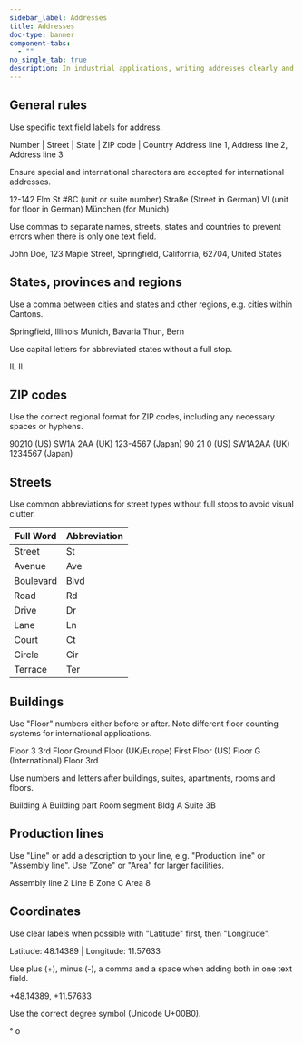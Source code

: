 ```yaml
---
sidebar_label: Addresses
title: Addresses
doc-type: banner
component-tabs:
  - ""
no_single_tab: true
description: In industrial applications, writing addresses clearly and consistently ensures efficient communication and accurate delivery of materials. Properly written addresses and awareness of regional differences help avoid delays and errors, enhancing overall operational efficiency.
---
```



## General rules

Use specific text field labels for address.

<DoAndDont>
  <DoAndDont.Do>
    <DoAndDont.Item>Number | Street | State | ZIP code | Country</DoAndDont.Item>
  </DoAndDont.Do>
  <DoAndDont.Dont>
    <DoAndDont.Item>Address line 1, Address line 2, Address line 3</DoAndDont.Item>
  </DoAndDont.Dont>
</DoAndDont>

Ensure special and international characters are accepted for international addresses.

<DoAndDont>
  <DoAndDont.Do>
    <DoAndDont.Item>12-142 Elm St</DoAndDont.Item>
    <DoAndDont.Item>#8C (unit or suite number)</DoAndDont.Item>
    <DoAndDont.Item>Straße (Street in German)</DoAndDont.Item>
    <DoAndDont.Item>VI (unit for floor in German)</DoAndDont.Item>
    <DoAndDont.Item>München (for Munich)</DoAndDont.Item>
  </DoAndDont.Do>
</DoAndDont>

Use commas to separate names, streets, states and countries to prevent errors when there is only one text field.

<DoAndDont>
  <DoAndDont.Do>
    <DoAndDont.Item>John Doe, 123 Maple Street, Springfield, California, 62704, United States</DoAndDont.Item>
  </DoAndDont.Do>
</DoAndDont>

## States, provinces and regions

Use a comma between cities and states and other regions, e.g. cities within Cantons.

<DoAndDont>
  <DoAndDont.Do>
    <DoAndDont.Item>Springfield, Illinois</DoAndDont.Item>
    <DoAndDont.Item>Munich, Bavaria</DoAndDont.Item>
    <DoAndDont.Item>Thun, Bern</DoAndDont.Item>
  </DoAndDont.Do>
</DoAndDont>

Use capital letters for abbreviated states without a full stop.

<DoAndDont>
  <DoAndDont.Do>
    <DoAndDont.Item>IL</DoAndDont.Item>
  </DoAndDont.Do>
  <DoAndDont.Dont>
    <DoAndDont.Item>Il.</DoAndDont.Item>
  </DoAndDont.Dont>
</DoAndDont>

## ZIP codes

Use the correct regional format for ZIP codes, including any necessary spaces or hyphens.

<DoAndDont>
  <DoAndDont.Do>
    <DoAndDont.Item>90210 (US)</DoAndDont.Item>
    <DoAndDont.Item>SW1A 2AA (UK)</DoAndDont.Item>
    <DoAndDont.Item>123-4567 (Japan)</DoAndDont.Item>
  </DoAndDont.Do>
  <DoAndDont.Dont>
    <DoAndDont.Item>90 21 0 (US)</DoAndDont.Item>
    <DoAndDont.Item>SW1A2AA (UK)</DoAndDont.Item>
    <DoAndDont.Item>1234567 (Japan)</DoAndDont.Item>
  </DoAndDont.Dont>
</DoAndDont>

## Streets 

Use common abbreviations for street types without full stops to avoid visual clutter. 

|Full Word|Abbreviation|
|---|---|
|Street|St|
|Avenue|Ave|
|Boulevard|Blvd|
|Road|Rd|
|Drive|Dr|
|Lane|Ln|
|Court|Ct|
|Circle|Cir|
|Terrace|Ter|

## Buildings

Use "Floor" numbers either before or after. Note different floor counting systems for international applications.

<DoAndDont>
  <DoAndDont.Do>
    <DoAndDont.Item>Floor 3</DoAndDont.Item>
    <DoAndDont.Item>3rd Floor</DoAndDont.Item>
    <DoAndDont.Item>Ground Floor (UK/Europe)</DoAndDont.Item>
    <DoAndDont.Item>First Floor (US)</DoAndDont.Item>
    <DoAndDont.Item>Floor G (International)</DoAndDont.Item>
  </DoAndDont.Do>
  <DoAndDont.Dont>
    <DoAndDont.Item>Floor 3rd</DoAndDont.Item>
  </DoAndDont.Dont>
</DoAndDont>

Use numbers and letters after buildings, suites, apartments, rooms and floors.

<DoAndDont>
  <DoAndDont.Do>
    <DoAndDont.Item>Building A</DoAndDont.Item>
    <DoAndDont.Item>Building part</DoAndDont.Item>
    <DoAndDont.Item>Room segment</DoAndDont.Item>
    <DoAndDont.Item>Bldg A</DoAndDont.Item>
    <DoAndDont.Item>Suite 3B</DoAndDont.Item>
  </DoAndDont.Do>
</DoAndDont>

## Production lines

Use "Line" or add a description to your line, e.g. "Production line" or "Assembly line". Use "Zone" or "Area" for larger facilities.

<DoAndDont>
  <DoAndDont.Do>
    <DoAndDont.Item>Assembly line 2</DoAndDont.Item>
    <DoAndDont.Item>Line B</DoAndDont.Item>
    <DoAndDont.Item>Zone C</DoAndDont.Item>
    <DoAndDont.Item>Area 8</DoAndDont.Item>
  </DoAndDont.Do>
</DoAndDont>

## Coordinates

Use clear labels when possible with "Latitude" first, then "Longitude".

<DoAndDont>
  <DoAndDont.Do>
    <DoAndDont.Item>Latitude: 48.14389 | Longitude: 11.57633</DoAndDont.Item>
  </DoAndDont.Do>
</DoAndDont>

Use plus (+), minus (-), a comma and a space when adding both in one text field.

<DoAndDont>
  <DoAndDont.Do>
    <DoAndDont.Item>+48.14389, +11.57633</DoAndDont.Item>
  </DoAndDont.Do>
</DoAndDont>

Use the correct degree symbol (Unicode U+00B0).

<DoAndDont>
  <DoAndDont.Do>
    <DoAndDont.Item>°</DoAndDont.Item>
  </DoAndDont.Do>
  <DoAndDont.Dont>
    <DoAndDont.Item>o</DoAndDont.Item>
  </DoAndDont.Dont>
</DoAndDont>